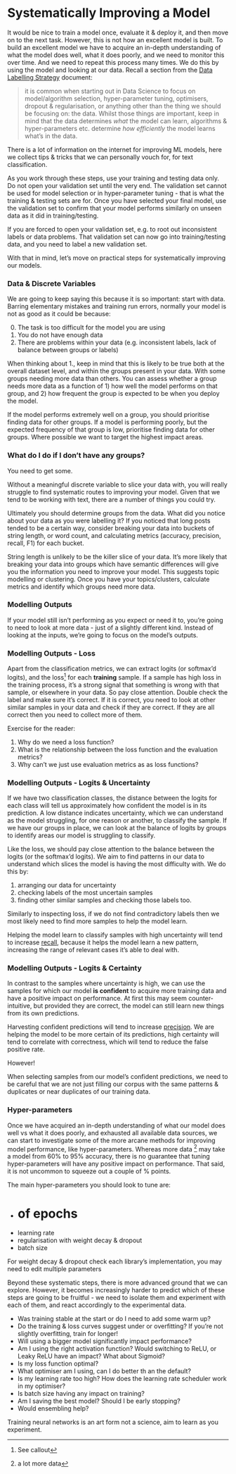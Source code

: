 # Systematically Improving a Model

It would be nice to train a model once, evaluate it & deploy it, and then move on to the next task. However, this is not how an excellent model is built. To build an excellent model we have to acquire an in-depth understanding of what the model does well, what it does poorly, and we need to monitor this over time. And we need to repeat this process many times. We do this by using the model and looking at our data. Recall a section from the [Data Labelling Strategy](data_labelling_strategy.qmd){target="_blank"} document:

> it is common when starting out in Data Science to focus on model/algorithm selection, hyper-parameter tuning, optimisers, dropout & regularisation, or anything other than the thing we should be focusing on: the data. Whilst those things are important, keep in mind that the data determines *what* the model can learn, algorithms & hyper-parameters etc. determine *how efficiently* the model learns what's in the data.

::: {.callout-note} 
There is a lot of information on the internet for improving ML models, here we collect tips & tricks that we can personally vouch for, for text classification.
:::

As you work through these steps, use your training and testing data only. Do not open your validation set until the very end. The validation set cannot be used for model selection or in hyper-parameter tuning - that is what the training & testing sets are for. Once you have selected your final model, use the validation set to confirm that your model performs similarly on unseen data as it did in training/testing.

::: {.callout-warning}
If you are forced to open your validation set, e.g. to root out inconsistent labels or data problems. That validation set can now go into training/testing data, and you need to label a new validation set.
:::

With that in mind, let's move on practical steps for systematically improving our models. 

### Data & Discrete Variables

We are going to keep saying this because it is so important: start with data. Barring elementary mistakes and training run errors, normally your model is not as good as it could be because:

0. The task is too difficult for the model you are using
1. You do not have enough data
2. There are problems within your data (e.g. inconsistent labels, lack of balance between groups or labels)

When thinking about 1., keep in mind that this is likely to be true both at the overall dataset level, and within the groups present in your data. With some groups needing more data than others. You can assess whether a group needs more data as a function of 1) how well the model performs on that group, and 2) how frequent the group is expected to be when you deploy the model.

If the model performs extremely well on a group, you should prioritise finding data for other groups. If a model is performing poorly, but the expected frequency of that group is low, prioritise finding data for other groups. Where possible we want to target the highest impact areas.

::: {.callout-note collapse='true'}
### What do I do if I don't have any groups?

You need to get some. 

Without a meaningful discrete variable to slice your data with, you will really struggle to find systematic routes to improving your model. Given that we tend to be working with text, there are a number of things you could try.

Ultimately you should determine groups from the data. What did you notice about your data as you were labelling it? If you noticed that long posts tended to be a certain way, consider breaking your data into buckets of string length, or word count, and calculating metrics (accuracy, precision, recall, F1) for each bucket. 

String length is unlikely to be the killer slice of your data. It's more likely that breaking your data into groups which have semantic differences will give you the information you need to improve your model. This suggests topic modelling or clustering. Once you have your topics/clusters, calculate metrics and identify which groups need more data.
:::

### Modelling Outputs

If your model still isn't performing as you expect or need it to, you're going to need to look at more data - just of a slightly different kind. Instead of looking at the inputs, we're going to focus on the model's outputs. 

### Modelling Outputs - Loss

Apart from the classification metrics, we can extract logits (or softmax'd logits), and the loss^[See callout] for each **training** sample. If a sample has high loss in the training process, it's a strong signal that something is wrong with that sample, or elsewhere in your data. So pay close attention. Double check the label and make sure it's correct. If it is correct, you need to look at other similar samples in your data and check if they are correct. If they are all correct then you need to collect more of them.

::: {.callout-note} 
Exercise for the reader:

1. Why do we need a loss function?
2. What is the relationship between the loss function and the evaluation metrics?
3. Why can't we just use evaluation metrics as as loss functions?
:::

### Modelling Outputs - Logits & Uncertainty

If we have two classification classes, the distance between the logits for each class will tell us approximately how confident the model is in its prediction. A low distance indicates uncertainty, which we can understand as the model struggling, for one reason or another, to classify the sample. If we have our groups in place, we can look at the balance of logits by groups to identify areas our model is struggling to classify.

Like the loss, we should pay close attention to the balance between the logits (or the softmax'd logits). We aim to find patterns in our data to understand which slices the model is having the most difficulty with. We do this by: 

1. arranging our data for uncertainty
2. checking labels of the most uncertain samples
3. finding other similar samples and checking those labels too. 

Similarly to inspecting loss, if we do not find contradictory labels then we most likely need to find more samples to help the model learn.

::: {.callout-tip}
Helping the model learn to classify samples with high uncertainty will tend to increase [recall](https://en.wikipedia.org/wiki/Precision_and_recall), because it helps the model learn a new pattern, increasing the range of relevant cases it's able to deal with.
:::

### Modelling Outputs - Logits & Certainty

In contrast to the samples where uncertainty is high, we can use the samples for which our model **is confident** to acquire more training data and have a positive impact on performance. At first this may seem counter-intuitive, but provided they are correct, the model can still learn new things from its own predictions. 

::: {.callout-tip}
Harvesting confident predictions will tend to increase [precision](https://en.wikipedia.org/wiki/Precision_and_recall). We are helping the model to be more certain of its predictions, high certainty will tend to correlate with correctness, which will tend to reduce the false positive rate.
:::

However! 

When selecting samples from our model's confident predictions, we need to be careful that we are not just filling our corpus with the same patterns & duplicates or near duplicates of our training data.

### Hyper-parameters

Once we have acquired an in-depth understanding of what our model does well vs what it does poorly, and exhausted all available data sources, we can start to investigate some of the more arcane methods for improving model performance, like hyper-parameters. Whereas more data ^[a lot more data] may take a model from 60% to 95% accuracy, there is no guarantee that tuning hyper-parameters will have any positive impact on performance. That said, it is not uncommon to squeeze out a couple of % points.

The main hyper-parameters you should look to tune are:

- # of epochs
- learning rate
- regularisation with weight decay & dropout
- batch size 

::: {.callout-tip}
For weight decay & dropout check each library's implementation, you may need to edit multiple parameters
:::

Beyond these systematic steps, there is more advanced ground that we can explore. However, it becomes increasingly harder to predict which of these steps are going to be fruitful - we need to isolate them and experiment with each of them, and react accordingly to the experimental data.

- Was training stable at the start or do I need to add some warm up?
- Do the training & loss curves suggest under or overfitting? If you're not slightly overfitting, train for longer!
- Will using a bigger model significantly impact performance?
- Am I using the right activation function? Would switching to ReLU, or Leaky ReLU have an impact? What about Sigmoid? 
- Is my loss function optimal?
- What optimiser am I using, can I do better th an the default?
- Is my learning rate too high? How does the learning rate scheduler work in my optimiser?
- Is batch size having any impact on training?
- Am I saving the best model? Should I be early stopping?
- Would ensembling help?

::: {.callout-tip}
Training neural networks is an art form not a science, aim to learn as you experiment.
:::